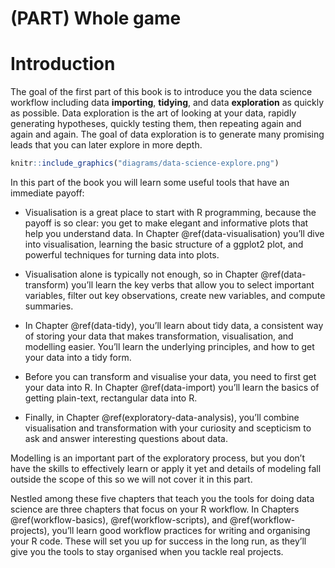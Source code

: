 # (PART) Whole game {.unnumbered}

# Introduction {#explore-intro}

The goal of the first part of this book is to introduce you the data science workflow including data **importing**, **tidying**, and data **exploration** as quickly as possible.
Data exploration is the art of looking at your data, rapidly generating hypotheses, quickly testing them, then repeating again and again and again.
The goal of data exploration is to generate many promising leads that you can later explore in more depth.

```r
knitr::include_graphics("diagrams/data-science-explore.png")
```

<!--# TO DO: Update figure to include import and tidy as well. -->

In this part of the book you will learn some useful tools that have an immediate payoff:

-   Visualisation is a great place to start with R programming, because the payoff is so clear: you get to make elegant and informative plots that help you understand data.
    In Chapter \@ref(data-visualisation) you'll dive into visualisation, learning the basic structure of a ggplot2 plot, and powerful techniques for turning data into plots.

-   Visualisation alone is typically not enough, so in Chapter \@ref(data-transform) you'll learn the key verbs that allow you to select important variables, filter out key observations, create new variables, and compute summaries.

-   In Chapter \@ref(data-tidy), you'll learn about tidy data, a consistent way of storing your data that makes transformation, visualisation, and modelling easier.
    You'll learn the underlying principles, and how to get your data into a tidy form.

-   Before you can transform and visualise your data, you need to first get your data into R.
    In Chapter \@ref(data-import) you'll learn the basics of getting plain-text, rectangular data into R.

-   Finally, in Chapter \@ref(exploratory-data-analysis), you'll combine visualisation and transformation with your curiosity and scepticism to ask and answer interesting questions about data.

Modelling is an important part of the exploratory process, but you don't have the skills to effectively learn or apply it yet and details of modeling fall outside the scope of this so we will not cover it in this part.

Nestled among these five chapters that teach you the tools for doing data science are three chapters that focus on your R workflow.
In Chapters \@ref(workflow-basics), \@ref(workflow-scripts), and \@ref(workflow-projects), you'll learn good workflow practices for writing and organising your R code.
These will set you up for success in the long run, as they'll give you the tools to stay organised when you tackle real projects.
